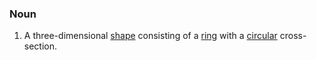 ===Noun===

# A three-dimensional [[shape]] consisting of a [[ring]] with a [[circular]] cross-section.